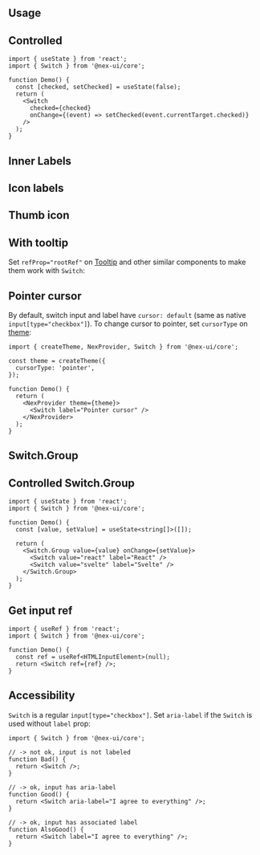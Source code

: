 

## Usage

<Demo data={SwitchDemos.configurator} />

## Controlled

```tsx
import { useState } from 'react';
import { Switch } from '@nex-ui/core';

function Demo() {
  const [checked, setChecked] = useState(false);
  return (
    <Switch
      checked={checked}
      onChange={(event) => setChecked(event.currentTarget.checked)}
    />
  );
}
```

## Inner Labels

<Demo data={SwitchDemos.labels} />

## Icon labels

<Demo data={SwitchDemos.iconLabels} />

## Thumb icon

<Demo data={SwitchDemos.thumbIcon} />

## With tooltip

Set `refProp="rootRef"` on [Tooltip](/core/tooltip/) and other similar components to make them work with `Switch`:

<Demo data={SwitchDemos.tooltip} />

## Pointer cursor

By default, switch input and label have `cursor: default` (same as native `input[type="checkbox"]`).
To change cursor to pointer, set `cursorType` on [theme](/theming/theme-object/):

```tsx
import { createTheme, NexProvider, Switch } from '@nex-ui/core';

const theme = createTheme({
  cursorType: 'pointer',
});

function Demo() {
  return (
    <NexProvider theme={theme}>
      <Switch label="Pointer cursor" />
    </NexProvider>
  );
}
```

<WrapperProps component="Switch" />

## Switch.Group

<Demo data={SwitchDemos.groupConfigurator} />

## Controlled Switch.Group

```tsx
import { useState } from 'react';
import { Switch } from '@nex-ui/core';

function Demo() {
  const [value, setValue] = useState<string[]>([]);

  return (
    <Switch.Group value={value} onChange={setValue}>
      <Switch value="react" label="React" />
      <Switch value="svelte" label="Svelte" />
    </Switch.Group>
  );
}
```

<StylesApiSelectors component="Switch" />

<Demo data={SwitchDemos.stylesApi} />

## Get input ref

```tsx
import { useRef } from 'react';
import { Switch } from '@nex-ui/core';

function Demo() {
  const ref = useRef<HTMLInputElement>(null);
  return <Switch ref={ref} />;
}
```

## Accessibility

`Switch` is a regular `input[type="checkbox"]`. Set `aria-label` if the `Switch` is used without `label` prop:

```tsx
import { Switch } from '@nex-ui/core';

// -> not ok, input is not labeled
function Bad() {
  return <Switch />;
}

// -> ok, input has aria-label
function Good() {
  return <Switch aria-label="I agree to everything" />;
}

// -> ok, input has associated label
function AlsoGood() {
  return <Switch label="I agree to everything" />;
}
```
